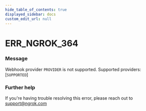```yaml
---
hide_table_of_contents: true
displayed_sidebar: docs
custom_edit_url: null
---
```



# ERR_NGROK_364

### Message

Webhook provider `PROVIDER` is not supported. Supported providers: [`SUPPORTED`]

### Further help

If you're having trouble resolving this error, please reach out to [support@ngrok.com](mailto:support@ngrok.com?subject=Help%20with%20ERR_NGROK_364)

<ErrorDetails error="err_ngrok_364" />
